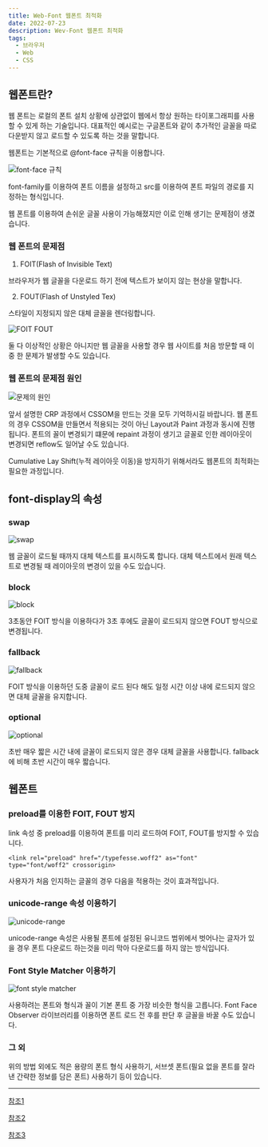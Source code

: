 ```yaml
---
title: Web-Font 웹폰트 최적화
date: 2022-07-23
description: Wev-Font 웹폰트 최적화
tags:
  - 브라우저
  - Web
  - CSS
---
```


## 웹폰트란?

웹 폰트는 로컬의 폰트 설치 상황에 상관없이 웹에서 항상 원하는 타이포그래피를 사용할 수 있게 하는 기술입니다.
대표적인 예시로는 구글폰트와 같이 추가적인 글꼴을 따로 다운받지 않고 로드할 수 있도록 하는 것을 말합니다.

웹폰트는 기본적으로 @font-face 규칙을 이용합니다.

![font-face 규칙](./webfont1.png)


font-family를 이용하여 폰트 이름을 설정하고 src를 이용하여 폰트 파일의 경로를 지정하는 형식입니다.

웹 폰트를 이용하여 손쉬운 글꼴 사용이 가능해졌지만 이로 인해 생기는 문제점이 생겼습니다.

### 웹 폰트의 문제점

1. FOIT(Flash of Invisible Text)

브라우저가 웹 글꼴을 다운로드 하기 전에 텍스트가 보이지 않는 현상을 말합니다.

2. FOUT(Flash of Unstyled Tex)

스타일이 지정되지 않은 대체 글꼴을 렌더링합니다.


![FOIT FOUT](./webfont2.gif)

둘 다 이상적인 상황은 아니지만 웹 글꼴을 사용할 경우 웹 사이트를 처음 방문할 때 이 중 한 문제가 발생할 수도 있습니다.

### 웹 폰트의 문제점 원인


![문제의 원인](./webfont3.png)

앞서 설명한 CRP 과정에서 CSSOM을 만드는 것을 모두 기억하시길 바랍니다. 웹 폰트의 경우 CSSOM을 만들면서 적용되는 것이 아닌 Layout과 Paint 과정과 동시에 진행됩니다.
폰트의 꼴이 변경되기 떄문에 repaint 과정이 생기고 글꼴로 인한 레이아웃이 변경되면 reflow도 일어날 수도 있습니다.

Cumulative Lay Shift(누적 레이아웃 이동)을 방지하기 위해서라도 웹폰트의 최적화는 필요한 과정입니다.

## font-display의 속성

### swap

![swap](./webfont7.png)


웹 글꼴이 로드될 때까지 대체 텍스트를 표시하도록 합니다. 대체 텍스트에서 원래 텍스트로 변경될 때 레이아웃의 변경이 있을 수도 있습니다.

### block

![block](./webfont6.png)


3초동안 FOIT 방식을 이용하다가 3초 후에도 글꼴이 로드되지 않으면 FOUT 방식으로 변경됩니다.

### fallback

![fallback](./webfont5.png)


FOIT 방식을 이용하던 도중 글꼴이 로드 된다 해도 일정 시간 이상 내에 로드되지 않으면 대체 글꼴을 유지합니다.

### optional

![optional](./webfont4.png)


초반 매우 짧은 시간 내에 글꼴이 로드되지 않은 경우 대체 글꼴을 사용합니다. fallback에 비해 초반 시간이 매우 짧습니다.


## 웹폰트

### preload를 이용한 FOIT, FOUT 방지

link 속성 중 preload를 이용하여 폰트를 미리 로드하여 FOIT, FOUT를 방지할 수 있습니다.

```
<link rel="preload" href="/typefesse.woff2" as="font" type="font/woff2" crossorigin>
```

사용자가 처음 인지하는 글꼴의 경우 다음을 적용하는 것이 효과적입니다.

### unicode-range 속성 이용하기


![unicode-range](./webfont8.png)

unicode-range 속성은 사용될 폰트에 설정된 유니코드 범위에서 벗어나는 글자가 있을 경우 폰트 다운로드 하는것을 미리 막아 다운로드를 하지 않는 방식입니다.

### Font Style Matcher 이용하기

![font style matcher](./webfont9.png)

사용하려는 폰트와 형식과 꼴이 기본 폰트 중 가장 비슷한 형식을 고릅니다. Font Face Observer 라이브러리를 이용하면 폰트 로드 전 후를 판단 후 글꼴을 바꿀 수도 있습니다.

### 그 외

위의 방법 외에도 적은 용량의 폰트 형식 사용하기, 서브셋 폰트(필요 없을 폰트를 잘라낸 간략한 정보를 담은 폰트) 사용하기 등이 있습니다.

---
[참조1](https://devs.vercel.app/webfont-foit-fout#85539328820c483bbf28753517d86d85)

[참조2](https://d2.naver.com/helloworld/4969726)

[참조3](https://web.dev/optimize-webfont-loading/)